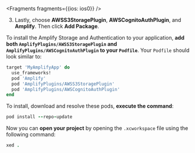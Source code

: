 <BlockSwitcher>

<Block name="Swift Package Manager">


<Fragments fragments={{ios: ios0}} />

3. Lastly, choose **AWSS3StoragePlugin**, **AWSCognitoAuthPlugin**, and **Amplify**. Then click **Add Package**.

</Block>

<Block name="CocoaPods">

To install the Amplify Storage and Authentication to your application, **add both `AmplifyPlugins/AWSS3StoragePlugin` and `AmplifyPlugins/AWSCognitoAuthPlugin` to your `Podfile`**.  Your `Podfile` should look similar to:

```ruby
target 'MyAmplifyApp' do
  use_frameworks!
  pod 'Amplify'
  pod 'AmplifyPlugins/AWSS3StoragePlugin'
  pod 'AmplifyPlugins/AWSCognitoAuthPlugin'
end
```

To install, download and resolve these pods, **execute the command**:

```ruby
pod install --repo-update
```

Now you can **open your project** by opening the `.xcworkspace` file using the following command:

```ruby
xed .
```

</Block>

</BlockSwitcher>
